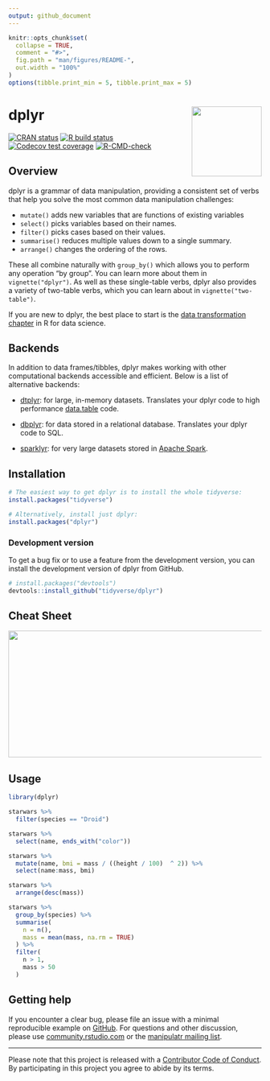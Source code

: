 ```yaml
---
output: github_document
---
```


<!-- README.md is generated from README.Rmd. Please edit that file -->

```r
knitr::opts_chunk$set(
  collapse = TRUE,
  comment = "#>",
  fig.path = "man/figures/README-",
  out.width = "100%"
)
options(tibble.print_min = 5, tibble.print_max = 5)
```

# dplyr <a href='https://dplyr.tidyverse.org'><img src='man/figures/logo.png' align="right" height="139" /></a>

<!-- badges: start -->
[![CRAN status](https://www.r-pkg.org/badges/version/dplyr)](https://cran.r-project.org/package=dplyr)
[![R build status](https://github.com/tidyverse/dplyr/workflows/R-CMD-check/badge.svg)](https://github.com/tidyverse/dplyr/actions?workflow=R-CMD-check)
[![Codecov test coverage](https://codecov.io/gh/tidyverse/dplyr/branch/main/graph/badge.svg)](https://app.codecov.io/gh/tidyverse/dplyr?branch=main)
[![R-CMD-check](https://github.com/tidyverse/dplyr/workflows/R-CMD-check/badge.svg)](https://github.com/tidyverse/dplyr/actions)
<!-- badges: end -->

## Overview

dplyr is a grammar of data manipulation, providing a consistent set of verbs that help you solve the most common data manipulation challenges:

* `mutate()` adds new variables that are functions of existing variables
* `select()` picks variables based on their names.
* `filter()` picks cases based on their values.
* `summarise()` reduces multiple values down to a single summary.
* `arrange()` changes the ordering of the rows.

These all combine naturally with `group_by()` which allows you to perform any operation "by group". You can learn more about them in `vignette("dplyr")`. As well as these single-table verbs, dplyr also provides a variety of two-table verbs, which you can learn about in `vignette("two-table")`.

If you are new to dplyr, the best place to start is the [data transformation chapter](https://r4ds.had.co.nz/transform.html) in R for data science.

## Backends

In addition to data frames/tibbles, dplyr makes working with other computational backends accessible and efficient. Below is a list of alternative backends:

- [dtplyr](https://dtplyr.tidyverse.org/): for large, in-memory datasets. 
  Translates your dplyr code to high performance 
  [data.table](https://rdatatable.gitlab.io/data.table/) code.

- [dbplyr](https://dbplyr.tidyverse.org/): for data stored in a relational 
  database. Translates your dplyr code to SQL.

- [sparklyr](https://spark.rstudio.com): for very large datasets stored in 
  [Apache Spark](https://spark.apache.org).

## Installation

```r
# The easiest way to get dplyr is to install the whole tidyverse:
install.packages("tidyverse")

# Alternatively, install just dplyr:
install.packages("dplyr")
```

### Development version

To get a bug fix or to use a feature from the development version, you can install 
the development version of dplyr from GitHub.

```r
# install.packages("devtools")
devtools::install_github("tidyverse/dplyr")
```

## Cheat Sheet

<a href="https://github.com/rstudio/cheatsheets/blob/main/data-transformation.pdf"><img src="https://raw.githubusercontent.com/rstudio/cheatsheets/main/pngs/thumbnails/data-transformation-cheatsheet-thumbs.png" width="630" height="252"/></a>  

## Usage

```r
library(dplyr)

starwars %>% 
  filter(species == "Droid")

starwars %>% 
  select(name, ends_with("color"))

starwars %>% 
  mutate(name, bmi = mass / ((height / 100)  ^ 2)) %>%
  select(name:mass, bmi)

starwars %>% 
  arrange(desc(mass))

starwars %>%
  group_by(species) %>%
  summarise(
    n = n(),
    mass = mean(mass, na.rm = TRUE)
  ) %>%
  filter(
    n > 1,
    mass > 50
  )
```

## Getting help

If you encounter a clear bug, please file an issue with a minimal reproducible example on [GitHub](https://github.com/tidyverse/dplyr/issues). For questions and other discussion, please use [community.rstudio.com](https://community.rstudio.com/) or the [manipulatr mailing list](https://groups.google.com/d/forum/manipulatr).

---
Please note that this project is released with a [Contributor Code of Conduct](https://dplyr.tidyverse.org/CODE_OF_CONDUCT).
By participating in this project you agree to abide by its terms.

